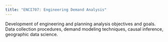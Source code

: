 ```yaml
---
title: "ENCI707: Engineering Demand Analysis"
---
```


Development of engineering and planning analysis objectives and  goals. 
Data  collection  procedures,  demand modeling techniques, causal inference, geographic data science.
